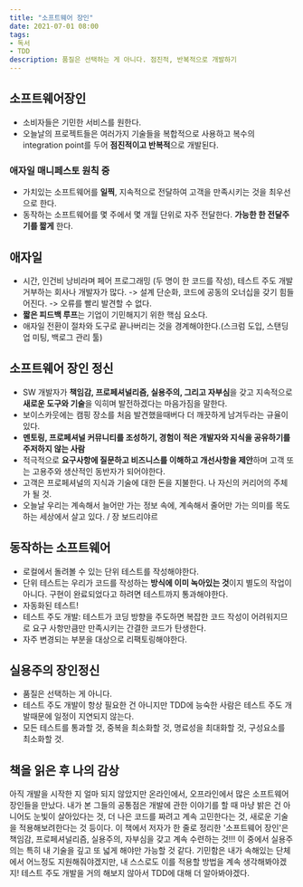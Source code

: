 ```yaml
---
title: "소프트웨어 장인"
date: 2021-07-01 08:00
tags:
- 독서
- TDD
description: 품질은 선택하는 게 아니다. 점진적, 반복적으로 개발하기
---
```


## 소프트웨어장인

- 소비자들은 기민한 서비스를 원한다.
- 오늘날의 프로젝트들은 여러가지 기술들을 복합적으로 사용하고 복수의 integration point를 두어 **점진적이고 반복적**으로 개발된다.

### 애자일 매니페스토 원칙 중

- 가치있는 소프트웨어를 **일찍**, 지속적으로 전달하여 고객을 만족시키는 것을 최우선으로 한다.
- 동작하는 소프트웨어를 몇 주에서 몇 개월 단위로 자주 전달한다. **가능한 한 전달주기를 짧게** 한다.

## 애자일

- 시간, 인건비 낭비라며 페어 프로그래밍 (두 명이 한 코드를 작성), 테스트 주도 개발 거부하는 회사나 개발자가 많다. -> 설계 단순화, 코드에 공동의 오너십을 갖기 힘들어진다. -> 오류를 빨리 발견할 수 없다.
- **짧은 피드백 루프**는 기업이 기민해지기 위한 핵심 요소다.
- 애자일 전환이 절차와 도구로 끝나버리는 것을 경계해야한다.(스크럼 도입, 스탠딩업 미팅, 백로그 관리 툴)

## 소프트웨어 장인 정신

- SW 개발자가 **책임감, 프로페셔널리즘, 실용주의, 그리고 자부심**을 갖고 지속적으로 **새로운 도구와 기술**을 익히며 발전하겠다는 마음가짐을 말한다.
- 보이스카웃에는 캠핑 장소를 처음 발견했을때버다 더 깨끗하게 남겨두라는 규율이 있다.
- **멘토링, 프로페셔널 커뮤니티를 조성하기, 경험이 적은 개발자와 지식을 공유하기를 주저하지 않는 사람**
- 적극적으로 **요구사항에 질문하고 비즈니스를 이해하고 개선사항을 제안**하며 고객 또는 고용주와 생산적인 동반자가 되어야한다.
- 고객은 프로페셔널의 지식과 기술에 대한 돈을 지불한다. 나 자신의 커리어의 주체가 될 것.
- 오늘날 우리는 계속해서 늘어만 가는 정보 속에, 계속해서 줄어만 가는 의미를 목도하는 세상에서 살고 있다. / 장 보드리야르

## 동작하는 소프트웨어

- 로컬에서 돌려볼 수 있는 단위 테스트를 작성해야한다.
- 단위 테스트는 우리가 코드를 작성하는 **방식에 이미 녹아있는 것**이지 별도의 작업이 아니다. 구현이 완료되었다고 하려면 테스트까지 통과해야한다.
- 자동화된 테스트!
- 테스트 주도 개발: 테스트가 코딩 방향을 주도하면 복잡한 코드 작성이 어려워지므로 요구 사항만큼만 만족시키는 간결한 코드가 탄생한다.
- 자주 변경되는 부분을 대상으로 리팩토링해야한다.

## 실용주의 장인정신

- 품질은 선택하는 게 아니다.
- 테스트 주도 개발이 항상 필요한 건 아니지만 TDD에 능숙한 사람은 테스트 주도 개발때문에 일정이 지연되지 않는다.
- 모든 테스트를 통과할 것, 중복을 최소화할 것, 명료성을 최대화할 것, 구성요소를 최소화할 것.

## 책을 읽은 후 나의 감상

아직 개발을 시작한 지 얼마 되지 않았지만 온라인에서, 오프라인에서 많은 소프트웨어 장인들을 만났다. 내가 본 그들의 공통점은 개발에 관한 이야기를 할 때 마냥 밝은 건 아니어도 눈빛이 살아있다는 것, 더 나은 코드를 짜려고 계속 고민한다는 것, 새로운 기술을 적용해보려한다는 것 등이다. 이 책에서 저자가 한 줄로 정리한 '소프트웨어 장인'은 책임감, 프로페셔널리즘, 실용주의, 자부심을 갖고 계속 수련하는 것!!! 이 중에서 실용주의는 특히 내 기술을 깊고 또 넓게 해야만 가능할 것 같다. 기민함은 내가 속해있는 단체에서 어느정도 지원해줘야겠지만, 내 스스로도 이를 적용할 방법을 계속 생각해봐야겠지! 테스트 주도 개발을 거의 해보지 않아서 TDD에 대해 더 알아봐야겠다.
